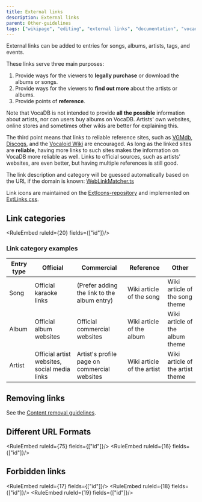 ---
title: External links
description: External links
parent: Other-guidelines
tags: ["wikipage", "editing", "external links", "documentation", "vocadb"]
---


External links can be added to entries for songs, albums, artists, tags, and events. 

These links serve three main purposes:
1) Provide ways for the viewers to **legally purchase** or download the albums or songs.
2) Provide ways for the viewers to **find out more** about the artists or albums.
3) Provide points of **reference**.

Note that VocaDB is not intended to provide **all the possible** information about artists, nor can users buy albums on VocaDB. Artists' own websites, online stores and sometimes other wikis are better for explaining this. 

The third point means that links to reliable reference sites, such as [VGMdb](https://vgmdb.net/), [Discogs](https://www.discogs.com/), and the [Vocaloid Wiki](https://vocaloid.fandom.com/wiki/Vocaloid_Wiki) are encouraged. As long as the linked sites are **reliable**, having more links to such sites makes the information on VocaDB more reliable as well. Links to official sources, such as artists' websites, are even better, but having multiple references is still good.

The link description and category will be guessed automatically based on the URL if the domain is known: [WebLinkMatcher.ts](https://github.com/VocaDB/vocadb/blob/main/VocaDbWeb/Scripts/Shared/WebLinkMatcher.ts)

Link icons are maintained on the [ExtIcons-repository](https://github.com/VocaDB/ExtIcons) and implemented on [ExtLinks.css](https://github.com/VocaDB/vocadb/blob/fe028ea2a13f98cde6c8eecc73150ce132a515d1/VocaDbWeb/Scripts/styles/ExtLinks.css).

## Link categories

<RuleEmbed ruleId={20} fields={["id"]}/>

### Link category examples

| Entry type | Official                                     | Commercial                                   | Reference                  | Other                            |
| ---------- | -------------------------------------------- | -------------------------------------------- | -------------------------- | -------------------------------- |
| Song       | Official karaoke links                       | (Prefer adding the link to the album entry)  | Wiki article of the song   | Wiki article of the song theme   |
| Album      | Official album websites                      | Official commercial websites                 | Wiki article of the album  | Wiki article of the album theme  |
| Artist     | Official artist websites, social media links | Artist's profile page on commercial websites | Wiki article of the artist | Wiki article of the artist theme |

## Removing links

See the [Content removal guidelines](/docs/content-removal-guidelines#information-that-the-artist-can-freely-remove-without-asking).

## Different URL Formats

<RuleEmbed ruleId={75} fields={["id"]}/>
<RuleEmbed ruleId={16} fields={["id"]}/>

## Forbidden links

<RuleEmbed ruleId={17} fields={["id"]}/>
<RuleEmbed ruleId={18} fields={["id"]}/>
<RuleEmbed ruleId={19} fields={["id"]}/>